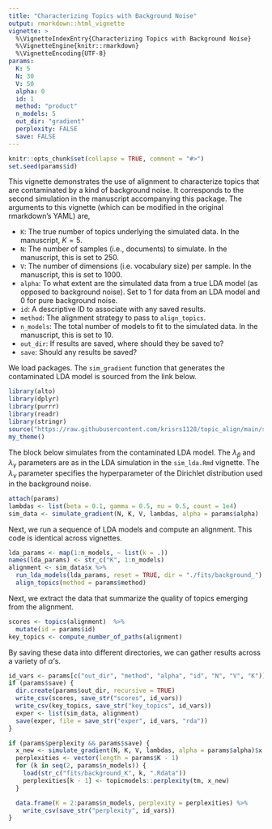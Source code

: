 ```yaml
---
title: "Characterizing Topics with Background Noise"
output: rmarkdown::html_vignette
vignette: >
  %\VignetteIndexEntry{Characterizing Topics with Background Noise}
  %\VignetteEngine{knitr::rmarkdown}
  %\VignetteEncoding{UTF-8}
params:
  K: 5
  N: 30
  V: 50
  alpha: 0
  id: 1
  method: "product"
  n_models: 5
  out_dir: "gradient"
  perplexity: FALSE
  save: FALSE
---
```


```r
knitr::opts_chunk$set(collapse = TRUE, comment = "#>")
set.seed(params$id)
```

This vignette demonstrates the use of alignment to characterize topics that are
contaminated by a kind of background noise. It corresponds to the second
simulation in the manuscript accompanying this package. The arguments to this
vignette (which can be modified in the original rmarkdown's YAML) are,

* `K`: The true number of topics underlying the simulated data. In the
manuscript, $K = 5$.
* `N`: The number of samples (i.e., documents) to simulate. In the manuscript, this is set to 250.
* `V`: The number of dimensions (i.e. vocabulary size) per sample. In the manuscript, this is set to 1000.
* `alpha`: To what extent are the simulated data from a true LDA model (as
opposed to background noise). Set to 1 for data from an LDA model and 0 for pure
background noise.
* `id`: A descriptive ID to associate with any saved results.
* `method`: The alignment strategy to pass to `align_topics`.
* `n_models`: The total number of models to fit to the simulated data. In the
manuscript, this is set to 10.
* `out_dir`: If results are saved, where should they be saved to?
* `save`: Should any results be saved?

We load packages. The `sim_gradient` function that generates the contaminated
LDA model is sourced from the link below.

```r
library(alto)
library(dplyr)
library(purrr)
library(readr)
library(stringr)
source("https://raw.githubusercontent.com/krisrs1128/topic_align/main/simulations/simulation_functions.R")
my_theme()
```

The block below simulates from the contaminated LDA model. The $\lambda_{\beta}$
and $\lambda_{\gamma}$ parameters are as in the LDA simulation in the
`sim_lda.Rmd` vignette. The $\lambda_{\nu}$ parameter specifies the
hyperparameter of the Dirichlet distribution used in the background noise.

```r
attach(params)
lambdas <- list(beta = 0.1, gamma = 0.5, nu = 0.5, count = 1e4)
sim_data <- simulate_gradient(N, K, V, lambdas, alpha = params$alpha)
```

Next, we run a sequence of LDA models and compute an alignment. This code is
identical across vignettes.

```r
lda_params <- map(1:n_models, ~ list(k = .))
names(lda_params) <- str_c("K", 1:n_models)
alignment <- sim_data$x %>%
  run_lda_models(lda_params, reset = TRUE, dir = "./fits/background_") %>%
  align_topics(method = params$method)
```

Next, we extract the data that summarize the quality of topics emerging from the
alignment.

```r
scores <- topics(alignment)  %>%
  mutate(id = params$id)
key_topics <- compute_number_of_paths(alignment)
```

By saving these data into different directories, we can gather results across a
variety of $\alpha$'s.

```r
id_vars <- params[c("out_dir", "method", "alpha", "id", "N", "V", "K")]
if (params$save) {
  dir.create(params$out_dir, recursive = TRUE)
  write_csv(scores, save_str("scores", id_vars))
  write_csv(key_topics, save_str("key_topics", id_vars))
  exper <- list(sim_data, alignment)
  save(exper, file = save_str("exper", id_vars, "rda"))
}
```

```r
if (params$perplexity && params$save) {
  x_new <- simulate_gradient(N, K, V, lambdas, alpha = params$alpha)$x
  perplexities <- vector(length = params$K - 1)
  for (k in seq(2, params$n_models)) {
    load(str_c("fits/background_K", k, ".Rdata"))
    perplexities[k - 1] <- topicmodels::perplexity(tm, x_new)
  }

  data.frame(K = 2:params$n_models, perplexity = perplexities) %>%
    write_csv(save_str("perplexity", id_vars))
}
```
